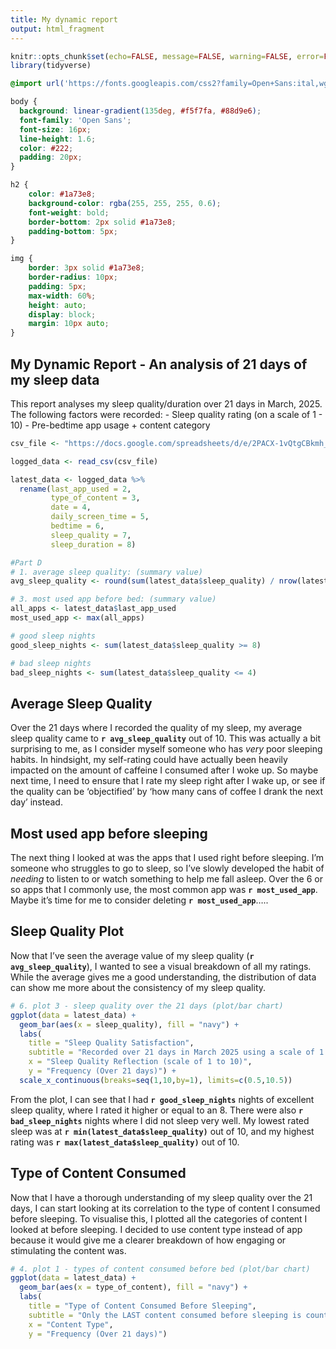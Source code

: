 ```yaml
---
title: My dynamic report
output: html_fragment
---
```


```r
knitr::opts_chunk$set(echo=FALSE, message=FALSE, warning=FALSE, error=FALSE)
library(tidyverse)
```

```css
@import url('https://fonts.googleapis.com/css2?family=Open+Sans:ital,wght@0,300..800;1,300..800&display=swap');

body {
  background: linear-gradient(135deg, #f5f7fa, #88d9e6);
  font-family: 'Open Sans';
  font-size: 16px;
  line-height: 1.6;
  color: #222;
  padding: 20px;
}

h2 {
    color: #1a73e8;
    background-color: rgba(255, 255, 255, 0.6);
    font-weight: bold;
    border-bottom: 2px solid #1a73e8;
    padding-bottom: 5px;
}

img {
    border: 3px solid #1a73e8;
    border-radius: 10px;
    padding: 5px;
    max-width: 60%;
    height: auto;
    display: block;
    margin: 10px auto;
}
```

## My Dynamic Report - An analysis of 21 days of my sleep data
This report analyses my sleep quality/duration over 21 days in March, 2025.
The following factors were recorded:
- Sleep quality rating (on a scale of 1 - 10)
- Pre-bedtime app usage + content category

```r
csv_file <- "https://docs.google.com/spreadsheets/d/e/2PACX-1vQtgCBkmh_SoecUmPg2gGAYAntfvS-G5efNBRFkoMVQVDfzv6_q0HgEqvtT0dTV5IHtyVV9Xr4bi1Ja/pub?gid=227145503&single=true&output=csv"

logged_data <- read_csv(csv_file)

latest_data <- logged_data %>% 
  rename(last_app_used = 2,
         type_of_content = 3,
         date = 4,
         daily_screen_time = 5,
         bedtime = 6,
         sleep_quality = 7,
         sleep_duration = 8)

#Part D
# 1. average sleep quality: (summary value)
avg_sleep_quality <- round(sum(latest_data$sleep_quality) / nrow(latest_data), 1)

# 3. most used app before bed: (summary value)
all_apps <- latest_data$last_app_used
most_used_app <- max(all_apps)

# good sleep nights
good_sleep_nights <- sum(latest_data$sleep_quality >= 8)

# bad sleep nights
bad_sleep_nights <- sum(latest_data$sleep_quality <= 4)
```

## Average Sleep Quality
Over the 21 days where I recorded the quality of my sleep, my average sleep quality came to **`r avg_sleep_quality `** out of 10. This was actually a bit surprising to me, as I consider myself someone who has *very* poor sleeping habits.
In hindsight, my self-rating could have actually been heavily impacted on the amount of caffeine I consumed after I woke up. So maybe next time, I need to ensure that I rate my sleep right after I wake up, or see if the quality can be 'objectified' by 'how many cans of coffee I drank the next day' instead.

## Most used app before sleeping
The next thing I looked at was the apps that I used right before sleeping. I'm someone who struggles to go to sleep, so I've slowly developed the habit of *needing* to listen to or watch something to help me fall asleep.
Over the 6 or so apps that I commonly use, the most common app was **`r most_used_app`**. 
Maybe it's time for me to consider deleting **`r most_used_app`**.....

## Sleep Quality Plot
Now that I've seen the average value of my sleep quality (**`r avg_sleep_quality`**), I wanted to see a visual breakdown of all my ratings. While the average gives me a good understanding, the distribution of data can show me more about the consistency of my sleep quality.

```r
# 6. plot 3 - sleep quality over the 21 days (plot/bar chart)
ggplot(data = latest_data) +
  geom_bar(aes(x = sleep_quality), fill = "navy") +
  labs(
    title = "Sleep Quality Satisfaction",
    subtitle = "Recorded over 21 days in March 2025 using a scale of 1 to 10, where 10 is the most satisfactory",
    x = "Sleep Quality Reflection (scale of 1 to 10)",
    y = "Frequency (Over 21 days)") +
  scale_x_continuous(breaks=seq(1,10,by=1), limits=c(0.5,10.5))
```

From the plot, I can see that I had **`r good_sleep_nights`** nights of excellent sleep quality, where I rated it higher or equal to an 8. There were also **`r bad_sleep_nights`** nights where I did not sleep very well. My lowest rated sleep was at **`r min(latest_data$sleep_quality)`** out of 10, and my highest rating was **`r max(latest_data$sleep_quality)`** out of 10.


## Type of Content Consumed
Now that I have a thorough understanding of my sleep quality over the 21 days, I can start looking at its correlation to the type of content I consumed before sleeping.
To visualise this, I plotted all the categories of content I looked at before sleeping. I decided to use content type instead of app because it would give me a clearer breakdown of how engaging or stimulating the content was. 
```r
# 4. plot 1 - types of content consumed before bed (plot/bar chart)
ggplot(data = latest_data) +
  geom_bar(aes(x = type_of_content), fill = "navy") +
  labs(
    title = "Type of Content Consumed Before Sleeping",
    subtitle = "Only the LAST content consumed before sleeping is counted",
    x = "Content Type",
    y = "Frequency (Over 21 days)")
```

